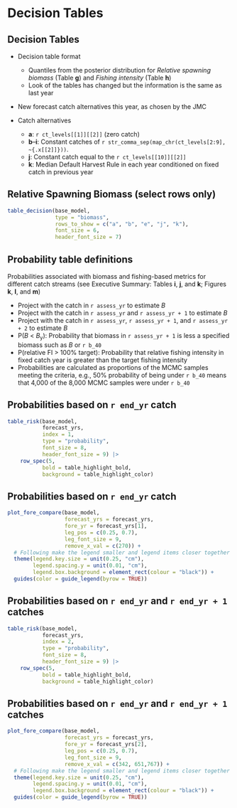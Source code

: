 # Decision Tables

## Decision Tables

* Decision table format
  - Quantiles from the posterior distribution for *Relative spawning biomass*
    (Table **g**) and *Fishing intensity* (Table **h**)
  - Look of the tables has changed but the information is the same as last year

* New forecast catch alternatives this year, as chosen by the JMC

* Catch alternatives
  - **a**: `r ct_levels[[1]][[2]]` (zero catch)
  - **b**--**i**: Constant catches of
    `r str_comma_sep(map_chr(ct_levels[2:9], ~{.x[[2]]}))`.
  - **j**: Constant catch equal to the `r ct_levels[[10]][[2]]`
  - **k**: Median Default Harvest Rule in each year conditioned on fixed catch
    in previous year

## Relative Spawning Biomass (select rows only)
```r

table_decision(base_model,
               type = "biomass",
               rows_to_show = c("a", "b", "e", "j", "k"),
               font_size = 6,
               header_font_size = 7)
```

## Probability table definitions

Probabilities associated with biomass and fishing-based metrics for different
catch streams (see Executive Summary: Tables **i**, **j**, and **k**;
Figures **k**, **l**, and **m**)

* Project with the catch in `r assess_yr` to estimate *B*\textsubscript{`r assess_yr + 1`}
* Project with the catch in `r assess_yr` and `r assess_yr + 1` to estimate
  *B*\textsubscript{`r assess_yr + 2`}
* Project with the catch in `r assess_yr`, `r assess_yr + 1`, and `r assess_yr + 2`
  to estimate *B*\textsubscript{`r assess_yr + 3`}
* P(*B*\textsubscript{`r assess_yr + 1`} < *B*~y~): Probability that biomass in
  `r assess_yr + 1` is less a specified biomass such as
  *B*\textsubscript{`r assess_yr`} or `r b_40`
* P(relative FI > 100% target): Probability that relative fishing intensity
  in fixed catch year is greater than the target fishing intensity
* Probabilities are calculated as proportions of the MCMC samples meeting
  the criteria, e.g., 50% probability of being under `r b_40` means that
  4,000 of the 8,000 MCMC samples were under `r b_40`

## Probabilities based on `r end_yr` catch

```r

table_risk(base_model,
           forecast_yrs,
           index = 1,
           type = "probability",
           font_size = 8,
           header_font_size = 9) |> 
    row_spec(5,
           bold = table_highlight_bold,
           background = table_highlight_color)
```

## Probabilities based on `r end_yr` catch
```r

plot_fore_compare(base_model,
                  forecast_yrs = forecast_yrs,
                  fore_yr = forecast_yrs[1],
                  leg_pos = c(0.25, 0.7),
                  leg_font_size = 9,
                  remove_x_val = c(270)) +
  # Following make the legend smaller and legend items closer together
  theme(legend.key.size = unit(0.25, "cm"),
        legend.spacing.y = unit(0.01, "cm"),
        legend.box.background = element_rect(colour = "black")) +
  guides(color = guide_legend(byrow = TRUE))
```

## Probabilities based on `r end_yr` and `r end_yr + 1` catches
```r

table_risk(base_model,
           forecast_yrs,
           index = 2,
           type = "probability",
           font_size = 8,
           header_font_size = 9) |> 
    row_spec(5,
           bold = table_highlight_bold,
           background = table_highlight_color)
```

## Probabilities based on `r end_yr` and `r end_yr + 1` catches
```r

plot_fore_compare(base_model,
                  forecast_yrs = forecast_yrs,
                  fore_yr = forecast_yrs[2],
                  leg_pos = c(0.25, 0.7),
                  leg_font_size = 9,
                  remove_x_val = c(342, 651,767)) +
  # Following make the legend smaller and legend items closer together
  theme(legend.key.size = unit(0.25, "cm"),
        legend.spacing.y = unit(0.01, "cm"),
        legend.box.background = element_rect(colour = "black")) +
  guides(color = guide_legend(byrow = TRUE))
```

<!---  removed these for the JMC meeting
## Probabilities based on `r end_yr`, `r end_yr + 1`, and `r end_yr + 2` catches
```r

table_risk(base_model,
           forecast_yrs,
           index = 3,
           type = "probability",
           font_size = 8,
           header_font_size = 9) |> 
    row_spec(5,
           bold = table_highlight_bold,
           background = table_highlight_color)
```
## Probabilities based on `r end_yr`, `r end_yr + 1`, and `r end_yr + 2` catches
```r

plot_fore_compare(base_model,
                  forecast_yrs = forecast_yrs,
                  fore_yr = forecast_yrs[3],
                  leg_pos = c(0.25, 0.7),
                  leg_font_size = 9,
                  remove_x_val = c(259, 605, 717)) +
  # Following make the legend smaller and legend items closer together
  theme(legend.key.size = unit(0.25, "cm"),
        legend.spacing.y = unit(0.01, "cm"),
        legend.box.background = element_rect(colour = "black")) +
  guides(color = guide_legend(byrow = TRUE))
```
-->

